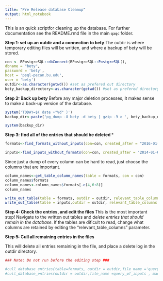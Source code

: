 ```yaml
---
title: "Pre Release database Cleanup"
output: html_notebook
---
```


This is an quick scriptfor cleaning up the database. For further documentation see the README.rmd file in the main `qaqc` folder. 

**Step 1: set up an outdir and a connection to bety**
The outdir is where temporary editing files will be written, and where a backup of bety will be stored. 
```r
con <- RPostgreSQL::dbConnect(RPostgreSQL::PostgreSQL(),
dbname = "bety",
password = 'bety',
host = 'psql-pecan.bu.edu',
user = 'bety')
outdir<-as.character(getwd()) #set as prefered out directory
bety_backup_directory<-as.character(getwd()) #set as prefered directory for bety backup. 
```

**Step 2: Back up bety**
Before any major deletion processes, it makes sense to make a back-up version of the database. 
```r
system('TODAY=$( date +"%d" )')
backup_dir<-paste('pg_dump -U bety -d bety | gzip -9 > ', bety_backup_directory,'/bety-pre-culling${TODAY}.sql.gz', sep="")

system(backup_dir)
```

**Step 3: find all of the entries that should be deleted ***
```r
formats<-find_formats_without_inputs(con=con, created_after = "2016-01-01", user_id = NULL, updated_after = "2016-01-01") #Ideally, date should be set to the date of the last release 

inputs<-find_inputs_without_formats(con=con, created_after = "2014-01-01",updated_after =NULL, user_id = NULL)

```

Since just a dump of every column can be hard to read, just choose the columns that are important. 
```r
column_names<-get_table_column_names(table = formats, con = con)
column_names$formats
column_names<-column_names$formats[-c(4,6:8)]
column_names
```


```r
write_out_table(table = formats, outdir = outdir, relevant_table_columns = column_names, table_name = "formats")
write_out_table(table = inputs,outdir = outdir, relevant_table_columns =c("id", "created_at", "name"), table_name = "inputs")
```

**Step 4: Check the entries, and edit the files **
This is the most important step! Navigate to the written out tables and *delete entries that should remain in the database*. If the tables are dificult to read, change what columns are retained by editing the "relevant_table_columns" parameter. 

**Step 5: Cull all remaining entries in the files**

This will delete all entries remaining in the file, and place a delete log in the outdir directory. 
```r
### Note: Do not run before the editing step ###

#cull_database_entries(table=formats, outdir = outdir,file_name ='query_of_formats' , con=con)
#cull_database_entries(outdir = outdir,file_name =query_of_inputs , machine_id = NULL)
```

